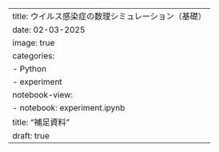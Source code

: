 ---
title: ウイルス感染症の数理シミュレーション（基礎）
date: 02-03-2025
image: true
categories:
    - Python
    - experiment
notebook-view:
  - notebook: experiment.ipynb
    title: "補足資料"
draft: true
---